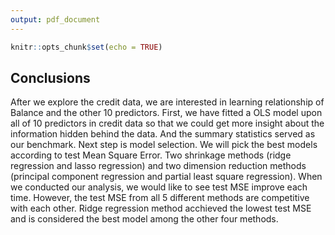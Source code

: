 ```yaml
---
output: pdf_document
---
```


```r
knitr::opts_chunk$set(echo = TRUE)
```

## Conclusions
After we explore the credit data, we are interested in learning relationship of Balance and the other 10 predictors. First, we have fitted a OLS model upon all of 10 predictors in credit data so that we could get more insight about the information hidden behind the data. And the summary statistics served as our benchmark. Next step is model selection. We will pick the best models according to test Mean Square Error. Two shrinkage methods (ridge regression and lasso regression) and two dimension reduction methods (principal component regression and partial least square regression). When we conducted our analysis, we would like to see test MSE improve each time. However, the test MSE from all 5 different methods are competitive with each other. Ridge regression method acchieved the lowest test MSE and is considered the best model among the other four methods. 



